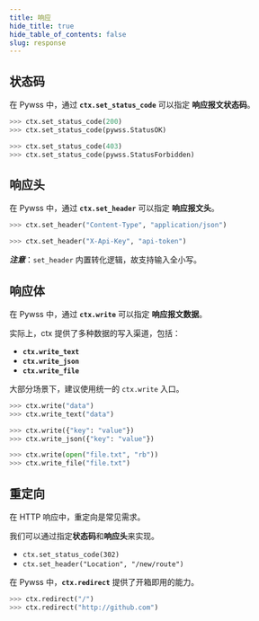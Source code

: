 ```yaml
---
title: 响应
hide_title: true
hide_table_of_contents: false
slug: response
---
```


## 状态码
在 Pywss 中，通过 **`ctx.set_status_code`** 可以指定 **响应报文状态码**。
```python
>>> ctx.set_status_code(200)
>>> ctx.set_status_code(pywss.StatusOK)
```
```python
>>> ctx.set_status_code(403)
>>> ctx.set_status_code(pywss.StatusForbidden)
```

## 响应头
在 Pywss 中，通过 **`ctx.set_header`** 可以指定 **响应报文头**。
```python
>>> ctx.set_header("Content-Type", "application/json")
```
```python
>>> ctx.set_header("X-Api-Key", "api-token")
```

**_注意_**：`set_header` 内置转化逻辑，故支持输入全小写。

## 响应体
在 Pywss 中，通过 **`ctx.write`** 可以指定 **响应报文数据**。

实际上，ctx 提供了多种数据的写入渠道，包括：

- **`ctx.write_text`**
- **`ctx.write_json`**
- **`ctx.write_file`**

大部分场景下，建议使用统一的 `ctx.write` 入口。

```python title="Content-Type: text/html"
>>> ctx.write("data")
>>> ctx.write_text("data")
```
```python title="Content-Type: application/json"
>>> ctx.write({"key": "value"})
>>> ctx.write_json({"key": "value"})
```
```python title='Content-Disposition: attachment; filename="file.txt"'
>>> ctx.write(open("file.txt", "rb"))
>>> ctx.write_file("file.txt")
```

## 重定向
在 HTTP 响应中，重定向是常见需求。

我们可以通过指定**状态码**和**响应头**来实现。
- `ctx.set_status_code(302)`
- `ctx.set_header("Location", "/new/route")`

在 Pywss 中，**`ctx.redirect`** 提供了开箱即用的能力。
```python
>>> ctx.redirect("/")
>>> ctx.redirect("http://github.com")
```

